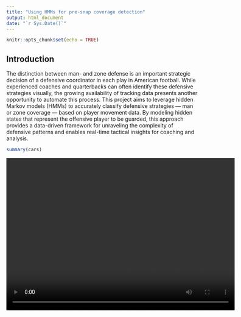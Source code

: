 ```yaml
---
title: "Using HMMs for pre-snap coverage detection"
output: html_document
date: "`r Sys.Date()`"
---
```


```r
knitr::opts_chunk$set(echo = TRUE)
```

## Introduction

The distinction between man- and zone defense is an important strategic decision of a defensive coordinator in each play in American football. While experienced coaches and quarterbacks can often identify these defensive strategies visually, the growing availability of tracking data presents another opportunity to automate this process. This project aims to leverage hidden Markov models (HMMs) to accurately classify defensive strategies --- man or zone coverage --- based on player movement data. By modeling hidden states that represent the offensive player to be guarded, this approach provides a data-driven framework for unraveling the complexity of defensive patterns and enables real-time tactical insights for coaching and analysis.

```r
summary(cars)
```

<center>
<video width="600" height="400" controls>
  <source src="play_mov.mp4" type="video/mp4">
</video>
</center>
